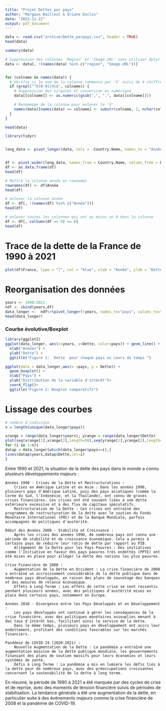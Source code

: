 ```yaml
---
title: "Projet Dettes par pays"
author: "Margaux Bailleul & Oriane Duclos"
date: "2023-11-22"
output: pdf_document
---
```


```r
data <- read.csv("archive/Dette_parpays.csv", header = TRUE)
head(data)
```

```r
summary(data)
```


```r
# Suppression des colonnes 'Region' et 'Image.URL' sans utiliser dplyr
data <- data[, !(names(data) %in% c("region", "Image.URL"))]


for (colname in names(data)) {
  # Vérifie si le nom de la colonne commence par 'X' suivi de 4 chiffres
  if (grepl("^X[0-9]{4}$", colname)) {
    # Suppression des virgules et conversion en numérique
    data[[colname]] <- as.numeric(gsub(",", ".", data[[colname]]))

    # Renommage de la colonne pour enlever le 'X'
    names(data)[names(data) == colname] <- substr(colname, 2, nchar(colname))
  }
}

head(data)
```


```r

library(tidyr)


long_data <- pivot_longer(data, cols = -Country.Name, names_to = "Année", values_to = "Dette")


df <- pivot_wider(long_data, names_from = Country.Name, values_from = Dette)
df <- as.data.frame(df)
head(df)

# Mettre la colonne année en rownames
rownames(df) <- df$Année
head(df)

# enlever la colonne année
df <- df[, !(names(df) %in% c("Année"))]
head(df)

# enlever toutes les colonnes qui ont au moins un 0 dans la colonne
df <- df[, colSums(df == 0) == 0]
head(df)


```

# Trace de la dette de la France de 1990 à 2021

```r


plot(df$France, type = "l", col = "blue", xlab = "Année", ylab = "Dette", main = "Dette de la France")

```

# Reorganisation des données

```r
years <- 1990:2021
ndf <- cbind(years,df)
data_longer <-  ndf%>%pivot_longer(!years, names_to="pays", values_to="Dette")
head(data_longer)
```



### Courbe évolutive/Boxplot

```r
library(ggplot2)
ggplot(data_longer, aes(x=years, y=Dette, color=pays)) + geom_line() +  
  xlab("Années") +
  ylab("Dette") +
  ggtitle("Figure 1:  Dette  pour chaque pays au cours du temps ")
```

```r
ggplot(data = data_longer,aes(x =pays, y = Dette)) +
  geom_boxplot() +
  xlab("Pays") +
  ylab("Distribution de la variable d'intérêt")+
  coord_flip()+ 
  ggtitle("Figure 2: Boxplot comparatifs")
```

# Lissage des courbes 

```r
# nombre d'individue 
n = length(unique(data_longer$pays))

```

```r
xrange = range(data_longer$years); yrange = range(data_longer$Dette)
plot(seq(xrange[1],xrange[2],length=50),seq(yrange[1],yrange[2],length=50),type="n",xlim=xrange,ylim=yrange,xlab="Pays",ylab="Dette")
for (i in 1:n){
datap = data_longer[which(data_longer$pays==i),]
lines(datap$years,datap$Dette,col=i)
}
```



Entre 1990 et 2021, la situation de la dette des pays dans le monde a connu plusieurs développements majeurs :

    Années 1990 - Crises de la Dette et Restructurations :
        Crises en Amérique Latine et en Asie : Dans les années 1990, plusieurs pays d'Amérique Latine, puis des pays asiatiques (comme la Corée du Sud, l'Indonésie, et la Thaïlande), ont connu de graves crises financières. Ces crises ont été souvent liées à une dette extérieure excessive et à des flux de capitaux spéculatifs.
        Restructuration de la Dette : Ces crises ont entraîné des programmes de restructuration de la dette avec le soutien du Fonds Monétaire International (FMI) et de la Banque Mondiale, parfois accompagnés de politiques d'austérité.

    Début des Années 2000 - Stabilité et Croissance :
        Après les crises des années 1990, de nombreux pays ont connu une période de stabilité et de croissance économique. Cela a permis à certains pays de réduire leur ratio de dette par rapport au PIB.
        Allègement de la Dette pour les Pays Pauvres : Des initiatives comme l'Initiative en faveur des pays pauvres très endettés (PPTE) ont été mises en place pour alléger la dette des nations les plus pauvres.

    Crise Financière de 2008 :
        Augmentation de la Dette en Occident : La crise financière de 2008 a entraîné un accroissement considérable de la dette publique dans de nombreux pays développés, en raison des plans de sauvetage des banques et des mesures de relance économique.
        Effets à Long Terme : Les effets de cette crise se sont ressentis pendant plusieurs années, avec des politiques d'austérité mises en place dans certains pays, notamment en Europe.

    Années 2010 - Divergence entre les Pays Développés et en Développement :
        Les pays développés ont continué à gérer les conséquences de la crise financière, avec des politiques monétaires assouplies menant à des taux d'intérêt bas, facilitant ainsi le service de la dette.
        Dans le même temps, plusieurs pays en développement ont accru leur endettement, profitant des conditions favorables sur les marchés financiers.

    Pandémie de COVID-19 (2020-2021) :
        Nouvelle Augmentation de la Dette : La pandémie a entraîné une augmentation massive de la dette publique mondiale, les gouvernements finançant des plans de soutien massifs pour leurs économies et leurs systèmes de santé.
        Défis à Long Terme : La pandémie a mis en lumière les défis liés à la dette pour de nombreux pays, avec des préoccupations croissantes concernant la soutenabilité de la dette à long terme.

En résumé, la période de 1990 à 2021 a été marquée par des cycles de crise et de reprise, avec des moments de tension financière suivis de périodes de stabilisation. La tendance générale a été une augmentation de la dette, en particulier suite à des événements majeurs comme la crise financière de 2008 et la pandémie de COVID-19.



